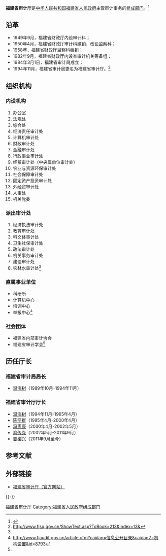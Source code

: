 {{Infobox PRCG
|机构名称=福建省审计厅
|标志1=Red star.svg
|标志1说明=[[s:国务院关于国家行政机关和企业事业单位社会团体印章管理的规定|1999年规定]]：[[印章|印章]][[直径|直径]]4.2厘米，中央刊[[五角星|五角星]]，由[[福建省人民政府|福建省人民政府]]制发。
|职位1=厅长
|人员1=姜榕兴
|职位2=副厅长
|人员2=林秋美
|职位3=总审计师
|人员3=王成章
|业务上级机构=[[中华人民共和国审计署|中华人民共和国审计署]]
|组织上级机构=[[福建省人民政府|福建省人民政府]]
|机构类型=[[福建省人民政府组成部门|福建省人民政府组成部门]]
|行政级别=正地厅级
|地址1=[[福建省|福建省]][[福州市|福州市]]华林路201号华林大厦
|网站=福建省审计厅
|网址=http:///www.fjaudit.gov.cn/
}}

'''福建省审计厅'''是[[中华人民共和国|中华人民共和国]][[福建省人民政府|福建省人民政府]]主管审计事务的[[福建省人民政府组成部门|组成部门]]。<ref>{{cite web |url=http://www.fujian.gov.cn/zwgk/zxwj/szfwj/201003/t20100322_222288.htm |title=存档副本 |accessdate=2012-01-06 |deadurl=yes |archiveurl=https://web.archive.org/web/20130104202828/http://www.fujian.gov.cn/zwgk/zxwj/szfwj/201003/t20100322_222288.htm |archivedate=2013-01-04 }}</ref>

==沿革==
*1949年9月，福建省财政厅内设审计科；
*1950年4月，福建省财政厅审计科撤销，改设监察科；
*1958年，福建省财政厅监察科撤销；
*1982年9月，福建省财政厅内设省审计机关筹备组；
*1984年3月1日，福建省审计局成立；
*1994年11月，福建省审计局更名为福建省审计厅。<ref>http://www.fjsq.gov.cn/ShowText.asp?ToBook=213&index=13&{{Dead link|date=2019年12月 |bot=InternetArchiveBot |fix-attempted=yes }}</ref>

==组织机构==
===内设机构===
#办公室
#法规处
#综合处
#经济责任审计处
#计算机审计处
#财政审计处
#金融审计处
#行政事业审计处
#经贸审计处（中央属单位审计处）
#农业与资源环保审计处
#社会保障审计处
#固定资产投资审计处
#外经贸审计处
#人事处
#机关党委<ref name="#1">
{{Cite web |url=http://www.fjaudit.gov.cn/secpag.cfm?caidan=%E6%9C%BA%E6%9E%84%E8%AE%BE%E7%BD%AE&caidan2=%E5%8E%85%E5%90%84%E5%A4%84%E5%AE%A4%E5%8D%95%E4%BD%8D%E8%81%8C%E8%B4%A3 |title=存档副本 |access-date=2018-04-04 |archive-url=https://web.archive.org/web/20121022063607/http://www.fjaudit.gov.cn/secpag.cfm?caidan=%E6%9C%BA%E6%9E%84%E8%AE%BE%E7%BD%AE&caidan2=%E5%8E%85%E5%90%84%E5%A4%84%E5%AE%A4%E5%8D%95%E4%BD%8D%E8%81%8C%E8%B4%A3 |archive-date=2012-10-22 |dead-url=yes }} {{webarchive|url=https://web.archive.org/web/20121022063607/http://www.fjaudit.gov.cn/secpag.cfm?caidan=%E6%9C%BA%E6%9E%84%E8%AE%BE%E7%BD%AE&caidan2=%E5%8E%85%E5%90%84%E5%A4%84%E5%AE%A4%E5%8D%95%E4%BD%8D%E8%81%8C%E8%B4%A3 |date=2012-10-22 }}
</ref>
===派出审计处===
#经济执法审计处
#教育审计处
#科文体审计处
#卫生社保审计处
#政法审计处
#机关事务审计处
#建设审计处
#农林水审计处<ref name="#1"/>
===直属事业单位===
*科研所
*计算机中心
*培训中心
*举报中心<ref name="#2">http://www.fjaudit.gov.cn/article.cfm?caidan=信息公开目录&caidan2=机构设置&id=8793{{dead link|date=2018年4月 |bot=InternetArchiveBot |fix-attempted=yes }}</ref>
===社会团体===
*福建省内部审计协会
*福建省审计学会<ref name="#2"/>

==历任厅长==
===福建省审计局局长===
*[[温海树|温海树]]（1989年10月-1994年11月）
===福建省审计厅厅长===
*[[温海树|温海树]]（1994年11月-1995年4月）
*[[陈丽群|陈丽群]]（1995年4月-2000年4月）
*[[冯声康|冯声康]]（2000年4月-2002年5月）
*[[俞传尧|俞传尧]]（2002年5月-2011年9月）
*[[姜榕兴|姜榕兴]]（2011年9月至今）

== 参考文献 ==
{{Reflist}}

==外部链接==
*[http:///www.fjaudit.gov.cn/ 福建省审计厅（官方网站）]

{{-}}
{{福建省人民政府}}

[[Category:福建省审计厅|]]
[[Category:福建省人民政府组成部门|Category:福建省人民政府组成部门]]